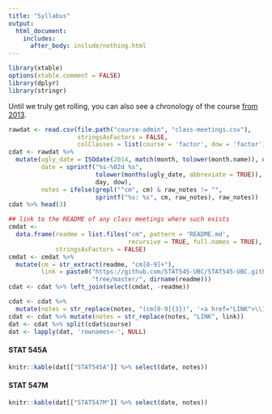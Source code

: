 ```yaml
---
title: "Syllabus"
output:
  html_document:
    includes:
      after_body: include/nothing.html
---
```


```r
library(xtable)
options(xtable.comment = FALSE)
library(dplyr)
library(stringr)
```

Until we truly get rolling, you can also see a chronology of the course [from 2013](http://www.stat.ubc.ca/~jenny/STAT545A/current.html).

```r
rawdat <- read.csv(file.path("course-admin", "class-meetings.csv"),
                   stringsAsFactors = FALSE,
                   colClasses = list(course = 'factor', dow = 'factor'))
cdat <- rawdat %>%
  mutate(ugly_date = ISOdate(2014, match(month, tolower(month.name)), day),
         date = sprintf("%s-%02d %s",
                        tolower(months(ugly_date, abbreviate = TRUE)),
                        day, dow),
         notes = ifelse(grepl("^cm", cm) & raw_notes != "",
                        sprintf("%s: %s", cm, raw_notes), raw_notes))
cdat %>% head(3)

## link to the README of any class meetings where such exists
cmdat <-
  data.frame(readme = list.files("cm", pattern = 'README.md',
                                 recursive = TRUE, full.names = TRUE),
             stringsAsFactors = FALSE)
cmdat <- cmdat %>%
  mutate(cm = str_extract(readme, "cm[0-9]+"),
         link = paste0("https://github.com/STAT545-UBC/STAT545-UBC.github.io/",
                       "tree/master/", dirname(readme)))
cdat <- cdat %>% left_join(select(cmdat, -readme))

cdat <- cdat %>%
  mutate(notes = str_replace(notes, "(cm[0-9]{3})", '<a href="LINK">\\1</a>'))
cdat <- cdat %>% mutate(notes = str_replace(notes, "LINK", link))
dat <- cdat %>% split(cdat$course)
dat <- lapply(dat, 'rownames<-', NULL)
```

<!-- unholy hack to make following two tables less wide and the same wide -->
<style type="text/css">
table {
   max-width: 50%;
}
</style>

#### STAT 545A

```r
knitr::kable(dat[["STAT545A"]] %>% select(date, notes))
```

#### STAT 547M

```r
knitr::kable(dat[["STAT547M"]] %>% select(date, notes))
```